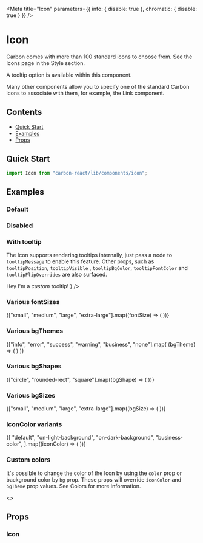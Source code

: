 

<Meta
  title="Icon"
  parameters={{ info: { disable: true }, chromatic: { disable: true } }}
/>

# Icon

Carbon comes with more than 100 standard icons to choose from. See the Icons page in the Style section.

A tooltip option is available within this component.

Many other components allow you to specify one of the standard Carbon icons to associate with them, for example, the Link component.

## Contents

- [Quick Start](#quick-start)
- [Examples](#examples)
- [Props](#props)

## Quick Start

```javascript
import Icon from "carbon-react/lib/components/icon";
```

## Examples

### Default

<Preview>
  <Story name="default">
    <Icon type="add" />
  </Story>
</Preview>

### Disabled

<Preview>
  <Story name="disabled">
    <Icon type="add" disabled />
  </Story>
</Preview>

### With tooltip

The Icon supports rendering tooltips internally, just pass a node to `tooltipMessage` to enable this feature. Other props,
such as `tooltipPosition`, `tooltipVisible` , `tooltipBgColor`, `tooltipFontColor` and `tooltipFlipOverrides` are also surfaced.

<Preview>
  <Story name="with tooltip">
    <div style={{ margin: 60, display: "inline" }}>
      <Icon mr={8} type="add" tooltipMessage="Hey I'm a default tooltip!" />
      <Icon
        mr={8}
        type="add"
        tooltipMessage={
          <>
            Hey I'm a <em>custom</em> tooltip!
          </>
        }
      />
      <Icon
        mr={8}
        type="add"
        tooltipMessage="Hey I'm a tooltip with a different position!"
        tooltipPosition="bottom"
      />
      <Icon
        mr={8}
        type="add"
        tooltipMessage="Hey I'm a tooltip with a different color!"
        tooltipBgColor="lightblue"
        tooltipFontColor="black"
      />
      <Icon
        type="add"
        tooltipMessage="Hey I'm a tooltip with flip behaviour overrides!"
        tooltipFlipOverrides={["right", "left"]}
      />
    </div>
  </Story>
</Preview>

### Various fontSizes

<Preview>
  <Story name="various fontSizes">
    {["small", "medium", "large", "extra-large"].map((fontSize) => (
      <Icon type="add" fontSize={fontSize} key={fontSize} />
    ))}
  </Story>
</Preview>

### Various bgThemes

<Preview>
  <Story name="various bgThemes">
    {["info", "error", "success", "warning", "business", "none"].map(
      (bgTheme) => (
        <Icon type="add" bgTheme={bgTheme} mr={1} key={bgTheme} />
      )
    )}
  </Story>
</Preview>

### Various bgShapes

<Preview>
  <Story name="various bgShapes">
    {["circle", "rounded-rect", "square"].map((bgShape) => (
      <Icon
        type="add"
        bgTheme="success"
        bgShape={bgShape}
        mr={1}
        key={bgShape}
      />
    ))}
  </Story>
</Preview>

### Various bgSizes

<Preview>
  <Story name="various bgSizes">
    {["small", "medium", "large", "extra-large"].map((bgSize) => (
      <Icon type="add" bgTheme="success" bgSize={bgSize} mr={1} key={bgSize} />
    ))}
  </Story>
</Preview>

### IconColor variants

<Preview>
  <Story name="iconColor variants">
    {[
      "default",
      "on-light-background",
      "on-dark-background",
      "business-color",
    ].map((iconColor) => (
      <Icon type="add" iconColor={iconColor} mr={1} key={iconColor} />
    ))}
  </Story>
</Preview>

### Custom colors

It's possible to change the color of the Icon by using the `color` prop or background color by `bg` prop.
These props will override `iconColor` and `bgTheme` prop values.
See <LinkTo kind='Documentation/Colors' name="page">Colors</LinkTo> for more information.

<Preview>
  <Story
    name="custom colors"
    parameters={{ info: { disable: true }, chromatic: { disable: true } }}
  >
    <>
      <Box mb={1}>
        <Icon type="add" color="primary" />
        <Icon type="add" color="blackOpacity65" />
        <Icon type="add" color="brilliantGreenShade20" />
        <Icon type="add" color="red" />
        <Icon type="add" color="#123456" />
        <Icon type="add" color="rgb(0, 123, 10)" />
      </Box>
      <Box mb={1}>
        <Icon type="add" color="red" bg="primary" />
        <Icon type="add" color="white" bg="blackOpacity65" />
        <Icon type="add" bg="brilliantGreenShade20" />
        <Icon type="add" bg="red" />
        <Icon type="add" color="white" bg="#123456" />
        <Icon type="add" color="white" bg="rgb(0, 123, 10)" />
      </Box>
    </>
  </Story>
</Preview>

## Props

### Icon

<StyledSystemProps of={Icon} noHeader margin />
